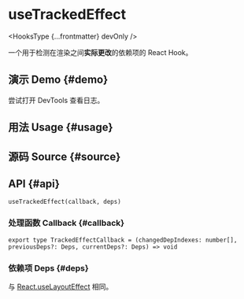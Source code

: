 # useTrackedEffect


<HooksType {...frontmatter} devOnly />

一个用于检测在渲染之间**实际更改**的依赖项的 React Hook。

## 演示 Demo \{#demo}

尝试打开 DevTools 查看日志。


<App />

## 用法 Usage \{#usage}



## 源码 Source \{#source}


<Source />

## API \{#api}

```tsx
useTrackedEffect(callback, deps)
```

### 处理函数 Callback \{#callback}

```tsx
export type TrackedEffectCallback = (changedDepIndexes: number[], previousDeps?: Deps, currentDeps?: Deps) => void
```

### 依赖项 Deps \{#deps}

与 [React.useLayoutEffect](https://react.dev/reference/react/useLayoutEffect) 相同。
